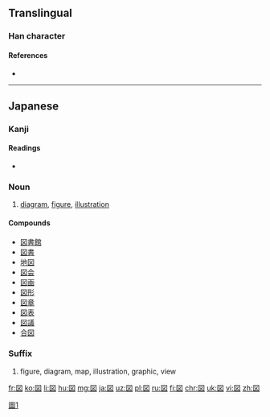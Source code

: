 {{character info/new}}
==Translingual==
{{ja-forms|[[図]]|[[图]]|[[圖]]}}

===Han character===
{{Han char|rn=31|rad=囗|as=04|sn=7|four=|canj=WYK|ids=}}

====References====
* {{Han ref|kx=0217.251|dkj=04734|dj=0445.130|hdz=10716.021|uh=56F3|ud=22259}}

----

==Japanese==

===Kanji===
{{ja-kanji|grade=2|rs=囗04|style=s|kyu=圖}}

====Readings====
* {{ja-readings
|goon=[[ず]] (zu) < [[づ]] (du)
|kanon=[[と]] (to)
|kun=[[はかる]] (hakaru)}}

{{ja-kanjitab|ず|yomi=o}}

===Noun===
{{ja-noun|ず|hhira=づ|kyu=圖}}

# [[diagram]], [[figure]], [[illustration]]

====Compounds====
{{der-top}}
* [[図書館]]
* [[図書]]
* [[地図]]
* [[図会]]
* [[図画]]
* [[図形]]
* [[図章]]
* [[図表]]
* [[図議]]
* [[合図]]
{{der-bottom}}

===Suffix===
{{ja-pos|ず|suffix|hhira=づ}}

# figure, diagram, map, illustration, graphic, view

[[Category:CJKV characters simplified differently in Japan and China|圖1]]

[[fr:図]]
[[ko:図]]
[[li:図]]
[[hu:図]]
[[mg:図]]
[[ja:図]]
[[uz:図]]
[[pl:図]]
[[ru:図]]
[[fi:図]]
[[chr:図]]
[[uk:図]]
[[vi:図]]
[[zh:図]]